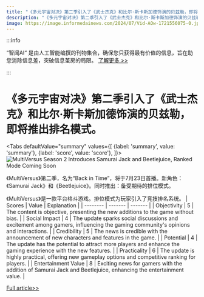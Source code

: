 ```yaml
---
title: "《多元宇宙对决》第二季引入了《武士杰克》和比尔·斯卡斯加德饰演的贝兹勒，即将推出排名模式。"
description: "《多元宇宙对决》第二季引入了《武士杰克》和比尔·斯卡斯加德饰演的贝兹勒，即将推出排名模式。"
image: https://image.informedainews.com/2024/07/Vid-AOw-1721556075-0.jpg
---
```



:::info

“智闻AI“ 是由人工智能编撰的刊物集合，确保您只获得最有价值的信息，旨在助您消除信息差，突破信息茧房的局限。  [了解更多 >>](/)

:::

# 《多元宇宙对决》第二季引入了《武士杰克》和比尔·斯卡斯加德饰演的贝兹勒，即将推出排名模式。


<Tabs
	defaultValue="summary"
	values={[
	{label: 'summary', value: 'summary'},
	{label: 'score', value: 'score'},
]}>
<TabItem value="summary">
<img
  src="https://image.informedainews.com/2024/07/Vid-AOw-1721556075-0.jpg"
  alt="MultiVersus Season 2 Introduces Samurai Jack and Beetlejuice, Ranked Mode Coming Soon"
/>



《MultiVersus》第二季，名为“Back in Time”，将于7月23日首播。新角色：《Samurai Jack》和《Beetlejuice》。同时推出：备受期待的排位模式。

《MultiVersus》是一款平台格斗游戏。排位模式为玩家引入了竞技排名系统。
</TabItem>
<TabItem value="score">
	| Scores     | Value   | Explanation |
	| -------- | ------- | ------- |
	| Objectivity  | 5    | The content is objective, presenting the new additions to the game without bias.    |
	| Social Impact | 4     | The update sparks social discussions and excitement among gamers, influencing the gaming community's opinions and interactions.    |
	| Credibility    | 5    | The news is credible with the announcement of new characters and features in the game.    |
	| Potential    | 4    | The update has the potential to attract more players and enhance the gaming experience with the new features.    |
	| Practicality    | 6    | The update is highly practical, offering new gameplay options and competitive ranking for players.    |
	| Entertainment Value    | 8    | Exciting news for gamers with the addition of Samurai Jack and Beetlejuice, enhancing the entertainment value.    |
</TabItem>
</Tabs>

[Full article>>](https://www.ign.com/articles/multiversus-season-2-to-add-samurai-jack-and-beetlejuice-ranked-mode-arrives-next-week)
